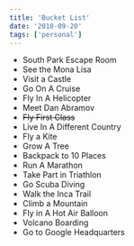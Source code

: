 ```yaml
---
title: 'Bucket List'
date: '2018-09-20'
tags: ['personal']
---
```


- South Park Escape Room
- See the Mona Lisa
- Visit a Castle
- Go On A Cruise
- Fly In A Helicopter
- Meet Dan Abramov
- ~~Fly First Class~~
- Live In A Different Country
- Fly a Kite
- Grow A Tree
- Backpack to 10 Places
- Run A Marathon
- Take Part in Triathlon
- Go Scuba Diving
- Walk the Inca Trail
- Climb a Mountain
- Fly in A Hot Air Balloon
- Volcano Boarding
- Go to Google Headquarters
